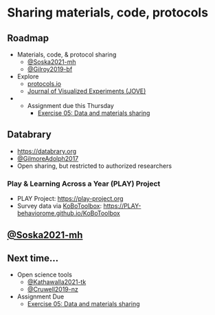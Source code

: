 # Sharing materials, code, protocols

## Roadmap

- Materials, code, & protocol sharing
    - [@Soska2021-mh](http://dx.doi.org/10.7191/jeslib.2021.1208)
    - [@Gilroy2019-bf](http://dx.doi.org/10.1007/s40614-019-00202-5)
- Explore
    - [protocols.io](https://www.protocols.io/)
    - [Journal of Visualized Experiments (JOVE)](https://www.jove.com/)
- - [Assignment due this Thursday]{.orange_due}
    - [Exercise 05: Data and materials sharing](#ex_data_sharing)
   
## Databrary

- <https://databrary.org>
- [@GilmoreAdolph2017](https://doi.org/10.1038/s41562-017-0128)
- Open sharing, but restricted to authorized researchers

### Play & Learning Across a Year (PLAY) Project

- PLAY Project: <https://play-project.org>
- Survey data via [KoBoToolbox](https://kobotoolbox.org): <https://PLAY-behaviorome.github.io/KoBoToolbox>

## [@Soska2021-mh](http://dx.doi.org/10.7191/jeslib.2021.1208)

## Next time...

- Open science tools
    - [@Kathawalla2021-tk](https://doi.org/10.1525/collabra.18684)
    - [@Cruwell2019-nz](https://doi.org/10.1027/2151-2604/a000387)
- [Assignment Due]{.orange_due}
    - [Exercise 05: Data and materials sharing](#ex_data_sharing)


